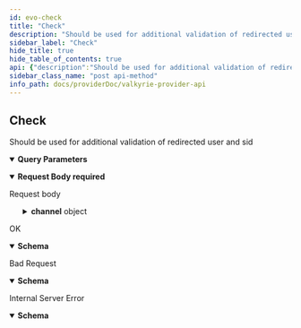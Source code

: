 ```yaml
---
id: evo-check
title: "Check"
description: "Should be used for additional validation of redirected user and sid"
sidebar_label: "Check"
hide_title: true
hide_table_of_contents: true
api: {"description":"Should be used for additional validation of redirected user and sid","operationId":"EvoCheck","parameters":[{"description":"Api token","in":"query","name":"authToken","required":true,"schema":{"type":"string"}}],"requestBody":{"content":{"application/json":{"schema":{"properties":{"channel":{"properties":{"type":{"type":"string"}},"type":"object"},"sid":{"type":"string"},"userId":{"type":"string"},"uuid":{"type":"string"}},"required":["sid","userId"],"type":"object"}}},"description":"Request body","required":true},"responses":{"200":{"description":"OK","content":{"application/json":{"schema":{"properties":{"sid":{"type":"string"},"status":{"type":"string"},"uuid":{"type":"string"}},"type":"object"}}}},"400":{"description":"Bad Request","content":{"application/json":{"schema":{"properties":{"balance":{"type":"number"},"bonus":{"type":"number"},"retransmission":{"type":"boolean"},"status":{"type":"string"},"uuid":{"type":"string"}},"required":["balance","status"],"type":"object"}}}},"500":{"description":"Internal Server Error","content":{"application/json":{"schema":{"properties":{"balance":{"type":"number"},"bonus":{"type":"number"},"retransmission":{"type":"boolean"},"status":{"type":"string"},"uuid":{"type":"string"}},"required":["balance","status"],"type":"object"}}}}},"tags":["Evolution"],"method":"post","path":"/providers/evolution/check","jsonRequestBodyExample":{"channel":{"type":"string"},"sid":"string","userId":"string","uuid":"string"},"info":{"contact":{"name":"Valkyrie Foundation"},"description":"This is a interactive Swagger documentation for Valkyrie Provider API","license":{"name":"MIT"},"title":"Valkyrie Provider API","version":""},"postman":{"name":"Check","description":{"content":"Should be used for additional validation of redirected user and sid","type":"text/plain"},"url":{"path":["providers","evolution","check"],"host":["{{baseUrl}}"],"query":[{"disabled":false,"description":{"content":"(Required) Api token","type":"text/plain"},"key":"authToken","value":""}],"variable":[]},"header":[{"key":"Content-Type","value":"application/json"},{"key":"Accept","value":"application/json"}],"method":"POST","body":{"mode":"raw","raw":"\"\"","options":{"raw":{"language":"json"}}}}}
sidebar_class_name: "post api-method"
info_path: docs/providerDoc/valkyrie-provider-api
---
```



## Check



Should be used for additional validation of redirected user and sid

<details style={{"marginBottom":"1rem"}} data-collapsed={false} open={true}><summary style={{}}><strong>Query Parameters</strong></summary><div><ul><ParamsItem className={"paramsItem"} param={{"description":"Api token","in":"query","name":"authToken","required":true,"schema":{"type":"string"}}}></ParamsItem></ul></div></details><MimeTabs><TabItem label={"application/json"} value={"application/json-schema"}><details style={{}} data-collapsed={false} open={true}><summary style={{"textAlign":"left"}}><strong>Request Body</strong><strong style={{"fontSize":"var(--ifm-code-font-size)","color":"var(--openapi-required)"}}> required</strong></summary><div style={{"textAlign":"left","marginLeft":"1rem"}}><div style={{"marginTop":"1rem","marginBottom":"1rem"}}>

Request body

</div></div><ul style={{"marginLeft":"1rem"}}><SchemaItem collapsible={true} className={"schemaItem"}><details style={{}}><summary style={{}}><strong>channel</strong><span style={{"opacity":"0.6"}}> object</span></summary><div style={{"marginLeft":"1rem"}}><SchemaItem collapsible={false} name={"type"} required={false} schemaDescription={undefined} schemaName={"string"} qualifierMessage={undefined} defaultValue={undefined}></SchemaItem></div></details></SchemaItem><SchemaItem collapsible={false} name={"sid"} required={true} schemaDescription={undefined} schemaName={"string"} qualifierMessage={undefined} defaultValue={undefined}></SchemaItem><SchemaItem collapsible={false} name={"userId"} required={true} schemaDescription={undefined} schemaName={"string"} qualifierMessage={undefined} defaultValue={undefined}></SchemaItem><SchemaItem collapsible={false} name={"uuid"} required={false} schemaDescription={undefined} schemaName={"string"} qualifierMessage={undefined} defaultValue={undefined}></SchemaItem></ul></details></TabItem></MimeTabs><div><ApiTabs><TabItem label={"200"} value={"200"}><div>

OK

</div><div><MimeTabs schemaType={"response"}><TabItem label={"application/json"} value={"application/json"}><SchemaTabs><TabItem label={"Schema"} value={"Schema"}><details style={{}} data-collapsed={false} open={true}><summary style={{"textAlign":"left"}}><strong>Schema</strong></summary><div style={{"textAlign":"left","marginLeft":"1rem"}}></div><ul style={{"marginLeft":"1rem"}}><SchemaItem collapsible={false} name={"sid"} required={false} schemaDescription={undefined} schemaName={"string"} qualifierMessage={undefined} defaultValue={undefined}></SchemaItem><SchemaItem collapsible={false} name={"status"} required={false} schemaDescription={undefined} schemaName={"string"} qualifierMessage={undefined} defaultValue={undefined}></SchemaItem><SchemaItem collapsible={false} name={"uuid"} required={false} schemaDescription={undefined} schemaName={"string"} qualifierMessage={undefined} defaultValue={undefined}></SchemaItem></ul></details></TabItem><TabItem label={"Example (from schema)"} value={"Example (from schema)"}><ResponseSamples responseExample={"{\n  \"sid\": \"string\",\n  \"status\": \"string\",\n  \"uuid\": \"string\"\n}"} language={"json"}></ResponseSamples></TabItem></SchemaTabs></TabItem></MimeTabs></div></TabItem><TabItem label={"400"} value={"400"}><div>

Bad Request

</div><div><MimeTabs schemaType={"response"}><TabItem label={"application/json"} value={"application/json"}><SchemaTabs><TabItem label={"Schema"} value={"Schema"}><details style={{}} data-collapsed={false} open={true}><summary style={{"textAlign":"left"}}><strong>Schema</strong></summary><div style={{"textAlign":"left","marginLeft":"1rem"}}></div><ul style={{"marginLeft":"1rem"}}><SchemaItem collapsible={false} name={"balance"} required={false} schemaDescription={undefined} schemaName={"number"} qualifierMessage={undefined} defaultValue={undefined}></SchemaItem><SchemaItem collapsible={false} name={"bonus"} required={false} schemaDescription={undefined} schemaName={"number"} qualifierMessage={undefined} defaultValue={undefined}></SchemaItem><SchemaItem collapsible={false} name={"retransmission"} required={false} schemaDescription={undefined} schemaName={"boolean"} qualifierMessage={undefined} defaultValue={undefined}></SchemaItem><SchemaItem collapsible={false} name={"status"} required={false} schemaDescription={undefined} schemaName={"string"} qualifierMessage={undefined} defaultValue={undefined}></SchemaItem><SchemaItem collapsible={false} name={"uuid"} required={false} schemaDescription={undefined} schemaName={"string"} qualifierMessage={undefined} defaultValue={undefined}></SchemaItem></ul></details></TabItem><TabItem label={"Example (from schema)"} value={"Example (from schema)"}><ResponseSamples responseExample={"{\n  \"balance\": 0,\n  \"bonus\": 0,\n  \"retransmission\": true,\n  \"status\": \"string\",\n  \"uuid\": \"string\"\n}"} language={"json"}></ResponseSamples></TabItem></SchemaTabs></TabItem></MimeTabs></div></TabItem><TabItem label={"500"} value={"500"}><div>

Internal Server Error

</div><div><MimeTabs schemaType={"response"}><TabItem label={"application/json"} value={"application/json"}><SchemaTabs><TabItem label={"Schema"} value={"Schema"}><details style={{}} data-collapsed={false} open={true}><summary style={{"textAlign":"left"}}><strong>Schema</strong></summary><div style={{"textAlign":"left","marginLeft":"1rem"}}></div><ul style={{"marginLeft":"1rem"}}><SchemaItem collapsible={false} name={"balance"} required={false} schemaDescription={undefined} schemaName={"number"} qualifierMessage={undefined} defaultValue={undefined}></SchemaItem><SchemaItem collapsible={false} name={"bonus"} required={false} schemaDescription={undefined} schemaName={"number"} qualifierMessage={undefined} defaultValue={undefined}></SchemaItem><SchemaItem collapsible={false} name={"retransmission"} required={false} schemaDescription={undefined} schemaName={"boolean"} qualifierMessage={undefined} defaultValue={undefined}></SchemaItem><SchemaItem collapsible={false} name={"status"} required={false} schemaDescription={undefined} schemaName={"string"} qualifierMessage={undefined} defaultValue={undefined}></SchemaItem><SchemaItem collapsible={false} name={"uuid"} required={false} schemaDescription={undefined} schemaName={"string"} qualifierMessage={undefined} defaultValue={undefined}></SchemaItem></ul></details></TabItem><TabItem label={"Example (from schema)"} value={"Example (from schema)"}><ResponseSamples responseExample={"{\n  \"balance\": 0,\n  \"bonus\": 0,\n  \"retransmission\": true,\n  \"status\": \"string\",\n  \"uuid\": \"string\"\n}"} language={"json"}></ResponseSamples></TabItem></SchemaTabs></TabItem></MimeTabs></div></TabItem></ApiTabs></div>
      